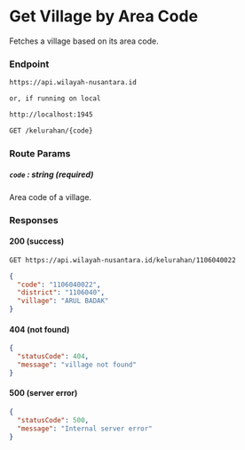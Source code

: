 
# Get Village by Area Code

Fetches a village based on its area code.

### Endpoint

```md filename="Base URL"
https://api.wilayah-nusantara.id

or, if running on local

http://localhost:1945
```

```md filename="Method and Endpoint"
GET /kelurahan/{code}
```

### Route Params

##### `code` : string (required)

Area code of a village.

### Responses

#### 200 (success)

```md filename="Example Request"
GET https://api.wilayah-nusantara.id/kelurahan/1106040022
```

```json filename="Example Response"
{
  "code": "1106040022",
  "district": "1106040",
  "village": "ARUL BADAK"
}
```

#### 404 (not found)

```json filename="Example Response"
{
  "statusCode": 404,
  "message": "village not found"
}
```

#### 500 (server error)

```json filename="Example Response"
{
  "statusCode": 500,
  "message": "Internal server error"
}
```
